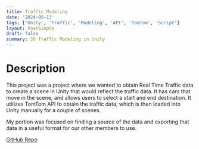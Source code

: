 ```yaml
---
title: Traffic Modeling
date: '2024-05-13'
tags: ['Unity', 'Traffic', 'Modeling', 'API', 'TomTom', 'Script']
layout: PostSimple
draft: false
summary: 3D Traffic Modeling in Unity
---
```


# Description 

This project was a project where we wanted to obtain Real Time Traffic data to create a scene in Unity that would reflect the traffic data.
It has cars that move in the scene, and allows users to select a start and end destination.
It utilizes TomTom API to obtain the traffic data, which is then loaded into Unity manually for a couple of scenes.

My portion was focused on finding a source of the data and exporting that data in a useful format for our other members to use.

[GitHub Repo](https://github.com/EZRA-DVLPR/TrafficModeling)